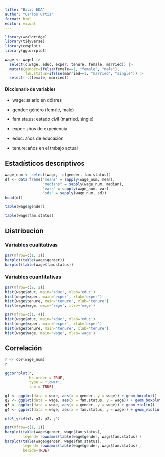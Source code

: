 ```yaml
---
title: "Basic EDA"
author: "Carlos Ortiz"
format: html
editor: visual
---
```


```r
library(wooldridge)
library(tidyverse)
library(cowplot)
library(ggcorrplot)
```

```r
wage <- wage1 |>
  select(c(wage, educ, exper, tenure, female, married)) |>
  mutate(gender=ifelse(female==1, "female", "male"),
         fam.status=ifelse(married==1, "married", "single")) |>
  select(-c(female, married))
```

#### Diccionario de variables

-   wage: salario en dólares

-   gender: género (female, male)

-   fam.status: estado civil (married, single)

-   exper: años de experiencia

-   educ: años de educación

-   tenure: años en el trabajo actual

## Estadísticos descriptivos

```r
wage_num <- select(wage, -c(gender, fam.status))
df <- data.frame("means" = sapply(wage_num, mean),
                 "medians" = sapply(wage_num, median),
                 "vars" = sapply(wage_num, var),
                 "sds" = sapply(wage_num, sd))
head(df)
```

```r
table(wage$gender)
```

```r
table(wage$fam.status)
```

## Distribución

### Variables cualitativas

```r
par(mfrow=c(1, 2))
barplot(table(wage$gender))
barplot(table(wage$fam.status))

```

### Variables cuantitativas

```r
par(mfrow=c(2, 2))
hist(wage$educ, main='educ', xlab='educ')
hist(wage$exper, main='exper', xlab='exper')
hist(wage$tenure, main='tenure', xlab='tenure')
hist(wage$wage, main='wage', xlab='wage')
```

```r
par(mfrow=c(1, 4))
hist(wage$educ, main='educ', xlab='educ')
hist(wage$exper, main='exper', xlab='exper')
hist(wage$tenure, main='tenure', xlab='tenure')
hist(wage$wage, main='wage', xlab='wage')

```

## Correlación

```r
r <- cor(wage_num)
r
```

```r
ggcorrplot(r,
           hc.order = TRUE,
           type = "lower",
           lab = TRUE)
```

```r
g1 <- ggplot(data = wage, aes(x = gender, y = wage)) + geom_boxplot()
g2 <- ggplot(data = wage, aes(x = fam.status, y = wage)) + geom_boxplot()
g3 <- ggplot(data = wage, aes(x = gender, y = wage)) + geom_violin()
g4 <- ggplot(data = wage, aes(x = fam.status, y = wage)) + geom_violin()

plot_grid(g1, g2, g3, g4)
```

```r
par(mfrow=c(1, 2))
barplot(table(wage$gender, wage$fam.status),
        legend= rownames(table(wage$gender, wage$fam.status)))
barplot(table(wage$gender, wage$fam.status),
        legend= rownames(table(wage$gender, wage$fam.status)),
        beside=TRUE)
```
